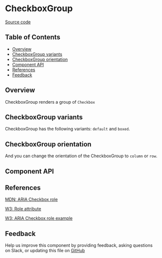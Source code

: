 
# CheckboxGroup

[Source code](https://github.com/leemonade/bubbles/tree/main/packages/components/src/form/CheckboxGroup/CheckBoxGroup.js)

## Table of Contents

<!-- START doctoc generated TOC please keep comment here to allow auto update -->
<!-- DON'T EDIT THIS SECTION, INSTEAD RE-RUN doctoc TO UPDATE -->

- [Overview](#overview)
- [CheckboxGroup variants](#checkboxgroup-variants)
- [CheckboxGroup orientation](#checkboxgroup-orientation)
- [Component API](#component-api)
- [References](#references)
- [Feedback](#feedback)

## Overview

CheckboxGroup renders a group of `Checkbox`

<ThemeProvider>
  <CheckBoxGroup
    data={[
      { label: 'Option 1' },
      { label: 'Option 2', help: 'Help text', helpPosition: 'bottom' },
      { label: 'Option 3', help: 'Help text', helpPosition: 'right' },
    ]}
  />
</ThemeProvider>

## CheckboxGroup variants

CheckboxGroup has the following variants: `default` and `boxed`.

<ThemeProvider>
  <CheckBoxGroup
    data={[{ label: 'Option 1' }, { label: 'Option 2', help: 'Help text', helpPosition: 'right' }]}
  />
  <Space></Space>
  <CheckBoxGroup
    data={[{ label: 'Option 1' }, { label: 'Option 2', help: 'Help text', helpPosition: 'right' }]}
    variant="boxed"
  />
</ThemeProvider>

## CheckboxGroup orientation

And you can change the orientation of the CheckboxGroup to `column` or `row`.

<ThemeProvider>
  <CheckBoxGroup
    data={[
      { label: 'Row Option 1' },
      { label: 'Row Option 2', help: 'Help text', helpPosition: 'right' },
    ]}
    direction="column"
  />
  <Space></Space>
  <CheckBoxGroup
    data={[
      { label: 'Column Option 1' },
      { label: 'Column Option 2', help: 'Help text', helpPosition: 'right' },
    ]}
    direction="row"
  />
  <Space></Space>
  <CheckBoxGroup
    data={[
      { label: 'Row Option 1' },
      { label: 'Row Option 2', help: 'Help text', helpPosition: 'right' },
    ]}
    variant="boxed"
  />
  <Space></Space>
  <CheckBoxGroup
    data={[
      { label: 'Column Option 1' },
      { label: 'Column Option 2', help: 'Help text', helpPosition: 'right' },
    ]}
    variant="boxed"
    direction="row"
  />
</ThemeProvider>

## Component API

<Preview>
  <Story id="molecules-form-checkboxgroup--playground" />
</Preview>

<Props of={CheckBoxGroup} />

## References

[MDN: ARIA Checkbox role](https://developer.mozilla.org/en-US/docs/Web/Accessibility/ARIA/Roles/checkbox_role)

[W3: Role attribute](https://www.w3.org/WAI/PF/HTML/wiki/RoleAttribute)

[W3: ARIA Checkbox role example](https://www.w3.org/WAI/ARIA/apg/patterns/checkbox/)

## Feedback

Help us improve this component by providing feedback, asking questions on Slack, or updating this file on
[GitHub](https://github.com/leemonade/bubbles/edit/main/packages/components/src/form/CheckboxGroup/CheckBoxGroup.mdx)
